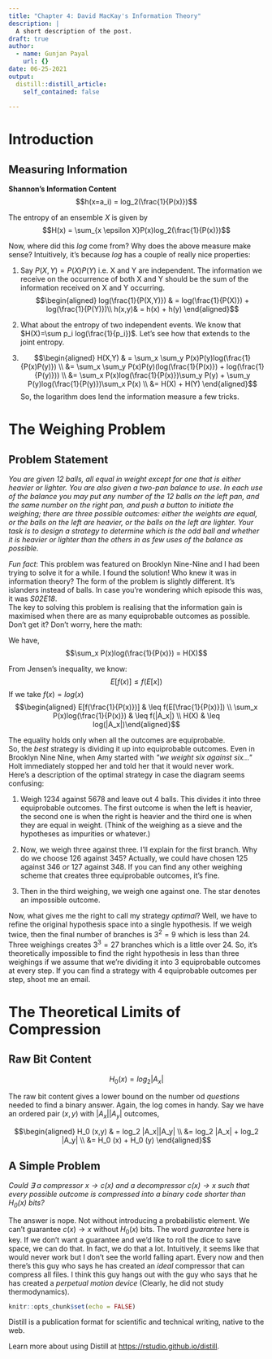 ```yaml
---
title: "Chapter 4: David MacKay's Information Theory"
description: |
  A short description of the post.
draft: true
author:
  - name: Gunjan Payal
    url: {}
date: 06-25-2021
output:
  distill::distill_article:
    self_contained: false
    
---
```

# Introduction

## Measuring Information

**Shannon's Information Content** $$h(x=a_i) = log_2(\frac{1}{P(x)})$$

The entropy of an ensemble $X$ is given by
$$H(x) = \sum_{x \epsilon X}P(x)log_2(\frac{1}{P(x)})$$

Now, where did this $log$ come from? Why does the above measure make
sense? Intuitively, it's because $log$ has a couple of really nice
properties:

1.  Say $P(X,Y) = P(X)P(Y)$ i.e. X and Y are independent. The
    information we receive on the occurrence of both X and Y should be
    the sum of the information received on X and Y occurring.
    $$\begin{aligned}
            log(\frac{1}{P(X,Y)}) & = log(\frac{1}{P(X)}) + log(\frac{1}{P(Y)})\\
            h(x,y)& = h(x) + h(y)
        \end{aligned}$$

2.  What about the entropy of two independent events. We know that
    $H(X)=\sum p_i log(\frac{1}{p_i})$. Let's see how that extends to
    the joint entropy.

3.  $$\begin{aligned}
            H(X,Y) & = \sum_x \sum_y P(x)P(y)log(\frac{1}{P(x)P(y)}) \\
                    &= \sum_x \sum_y P(x)P(y)(log(\frac{1}{P(x)}) + log(\frac{1}{P(y)})) \\
                    &= \sum_x P(x)log(\frac{1}{P(x)})\sum_y P(y) + \sum_y P(y)log(\frac{1}{P(y)})\sum_x P(x) \\
                    &= H(X) + H(Y)
        \end{aligned}$$ So, the logarithm does lend the information
    measure a few tricks.

# The Weighing Problem

## Problem Statement

::: displayquote
*You are given 12 balls, all equal in weight except for one that is
either heavier or lighter. You are also given a two-pan balance to use.
In each use of the balance you may put any number of the 12 balls on the
left pan, and the same number on the right pan, and push a button to
initiate the weighing; there are three possible outcomes: either the
weights are equal, or the balls on the left are heavier, or the balls on
the left are lighter. Your task is to design a strategy to determine
which is the odd ball and whether it is heavier or lighter than the
others in as few uses of the balance as possible.*
:::

*Fun fact*: This problem was featured on Brooklyn Nine-Nine and I had
been trying to solve it for a while. I found the solution! Who knew it
was in information theory? The form of the problem is slightly
different. It's islanders instead of balls. In case you're wondering
which episode this was, it was *S02E18*.\
The key to solving this problem is realising that the information gain
is maximised when there are as many equiprobable outcomes as possible.\
Don't get it? Don't worry, here the math:

We have, $$\sum_x P(x)log(\frac{1}{P(x)}) = H(X)$$

From Jensen's inequality, we know: $$E[f(x)] \leq f(E[x])$$ If we take
$f(x)=log(x)$ $$\begin{aligned}
    E[f(\frac{1}{P(x)})] & \leq f(E[\frac{1}{P(x)}]) \\
    \sum_x P(x)log(\frac{1}{P(x)}) & \leq f(|A_x|) \\
    H(X) & \leq log(|A_x|)\end{aligned}$$

The equality holds only when all the outcomes are equiprobable.\
So, the *best* strategy is dividing it up into equiprobable outcomes.
Even in Brooklyn Nine Nine, when Amy started with *\"we weight six
against six\...\"* Holt immediately stopped her and told her that it
would never work.\
Here's a description of the optimal strategy in case the diagram seems
confusing:

1.  Weigh 1234 against 5678 and leave out 4 balls. This divides it into
    three equiprobable outcomes. The first outcome is when the left is
    heavier, the second one is when the right is heavier and the third
    one is when they are equal in weight. (Think of the weighing as a
    sieve and the hypotheses as impurities or whatever.)

2.  Now, we weigh three against three. I'll explain for the first
    branch. Why do we choose 126 against 345? Actually, we could have
    chosen 125 against 346 *or* 127 against 348. If you can find any
    other weighing scheme that creates three equiprobable outcomes, it's
    fine.

3.  Then in the third weighing, we weigh one against one. The star
    denotes an impossible outcome.

Now, what gives me the right to call my strategy *optimal*? Well, we
have to refine the original hypothesis space into a single hypothesis.
If we weigh twice, then the final number of branches is $3^2=9$ which is
less than 24. Three weighings creates $3^3=27$ branches which is a
little over 24. So, it's theoretically impossible to find the right
hypothesis in less than three weighings if we assume that we're dividing
it into 3 equiprobable outcomes at every step. If you can find a
strategy with 4 equiprobable outcomes per step, shoot me an email.\

# The Theoretical Limits of Compression

## Raw Bit Content

$$H_0 (x) = log_2 |A_x|$$

The raw bit content gives a lower bound on the number od *questions*
needed to find a binary answer. Again, the log comes in handy. Say we
have an ordered pair $(x,y)$ with $|A_x||A_y|$ outcomes,

$$\begin{aligned}
    H_0 (x,y) & = log_2 |A_x||A_y| \\
            &= log_2 |A_x| + log_2 |A_y| \\
            &= H_0 (x) + H_0 (y)    \end{aligned}$$

## A Simple Problem

::: displayquote
*Could $\exists$ a compressor $x \to c(x)$ and a decompressor
$c(x) \to x$ such that every possible outcome is compressed into a
binary code shorter than $H_0 (x)$ bits?*
:::

The answer is nope. Not without introducing a probabilistic element. We
can't guarantee $c(x) \to x$ without $H_0 (x)$ bits. The word
*guarantee* here is key. If we don't want a guarantee and we'd like to
roll the dice to save space, we can do that. In fact, we do that a lot.
Intuitively, it seems like that would never work but I don't see the
world falling apart. Every now and then there's this guy who says he has
created an *ideal* compressor that can compress all files. I think this
guy hangs out with the guy who says that he has created a *perpetual
motion device* (Clearly, he did not study thermodynamics).


```r
knitr::opts_chunk$set(echo = FALSE)
```

Distill is a publication format for scientific and technical writing, native to the web.

Learn more about using Distill at <https://rstudio.github.io/distill>.


